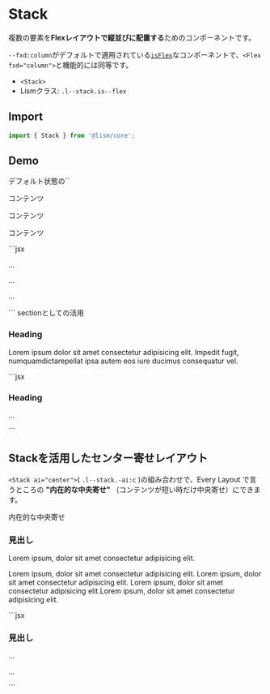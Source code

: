 
# Stack

複数の要素を**Flexレイアウトで縦並びに配置する**ためのコンポーネントです。

`--fxd:column`がデフォルトで適用されている[`isFlex`](/docs/layout-system/is-flex)なコンポーネントで、`<Flex fxd="column">`と機能的には同等です。

-   `<Stack>`
-   Lismクラス: `.l--stack.is--flex`

## Import

```js
import { Stack } from '@lism/core';
```

## Demo

<Demo className="has--box-guide">
	<Demo.Title>デフォルト状態の`<Stack>`</Demo.Title>
	<Demo.Preview resize p={20}>
		<Stack>
			<p>コンテンツ</p>
			<p>コンテンツ</p>
			<p>コンテンツ</p>
		</Stack>
	</Demo.Preview>
	<Demo.Code>
	```jsx
	<Stack>
		<p>...</p>
		<p>...</p>
		<p>...</p>
	</Stack>
	```
	</Demo.Code>
</Demo>



<Demo>
	<Demo.Title>sectionとしての活用</Demo.Title>
	<Demo.Preview resize p={20}>
		<Stack tag='section' gap={20} pX={50} pY={40} bgc='whitesmoke' c='darkgray'>
			<h3>Heading</h3>
			<p>Lorem ipsum dolor sit amet consectetur adipisicing elit. Impedit fugit, numquamdictarepellat ipsa autem eos iure ducimus consequatur vel.</p>
		</Stack>
	</Demo.Preview>
	<Demo.Code>
	```jsx
	<Stack tag='section' gap={20} pX={50} pY={40} bgc='whitesmoke' c='darkgray'>
		<h3>Heading</h3>
		<p>...</p>
	</Stack>
	```
	</Demo.Code>
</Demo>


## Stackを活用したセンター寄せレイアウト
`<Stack ai="center">`( `.l--stack.-ai:c` )の組み合わせで、Every Layout で言うところの **"内在的な中央寄せ"** （コンテンツが短い時だけ中央寄せ）にできます。

<Demo className="has--box-guide">
	<Demo.Title>内在的な中央寄せ</Demo.Title>
	<Demo.Preview resize>
		<Stack ai="center" gap={20} p={20}>
			<h3 role="presentation">
				見出し
			</h3>
			<p>Lorem ipsum, dolor sit amet consectetur adipisicing elit.</p>
			<p>Lorem ipsum, dolor sit amet consectetur adipisicing elit. Lorem ipsum, dolor sit amet consectetur adipisicing elit. Lorem ipsum, dolor sit amet consectetur adipisicing elit.Lorem ipsum, dolor sit amet consectetur adipisicing elit.</p>
		</Stack>
	</Demo.Preview>
	<Demo.Code>
	```jsx
	<Stack ai="center" gap={20} p={20}>
		<h3>見出し</h3>
		<p>...</p>
		<p>...</p>
	</Stack>
	```
	</Demo.Code>
</Demo>

